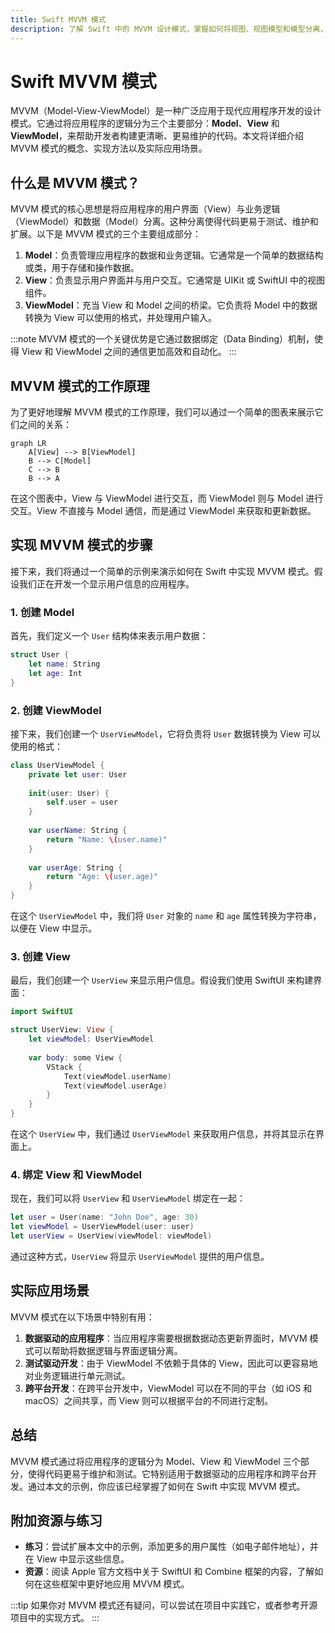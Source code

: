 ```yaml
---
title: Swift MVVM 模式
description: 了解 Swift 中的 MVVM 设计模式，掌握如何将视图、视图模型和模型分离，以构建更清晰、更易维护的应用程序。
---
```


# Swift MVVM 模式

MVVM（Model-View-ViewModel）是一种广泛应用于现代应用程序开发的设计模式。它通过将应用程序的逻辑分为三个主要部分：**Model**、**View** 和 **ViewModel**，来帮助开发者构建更清晰、更易维护的代码。本文将详细介绍 MVVM 模式的概念、实现方法以及实际应用场景。

## 什么是 MVVM 模式？

MVVM 模式的核心思想是将应用程序的用户界面（View）与业务逻辑（ViewModel）和数据（Model）分离。这种分离使得代码更易于测试、维护和扩展。以下是 MVVM 模式的三个主要组成部分：

1. **Model**：负责管理应用程序的数据和业务逻辑。它通常是一个简单的数据结构或类，用于存储和操作数据。
2. **View**：负责显示用户界面并与用户交互。它通常是 UIKit 或 SwiftUI 中的视图组件。
3. **ViewModel**：充当 View 和 Model 之间的桥梁。它负责将 Model 中的数据转换为 View 可以使用的格式，并处理用户输入。

:::note
MVVM 模式的一个关键优势是它通过数据绑定（Data Binding）机制，使得 View 和 ViewModel 之间的通信更加高效和自动化。
:::

## MVVM 模式的工作原理

为了更好地理解 MVVM 模式的工作原理，我们可以通过一个简单的图表来展示它们之间的关系：

```mermaid
graph LR
    A[View] --> B[ViewModel]
    B --> C[Model]
    C --> B
    B --> A
```

在这个图表中，View 与 ViewModel 进行交互，而 ViewModel 则与 Model 进行交互。View 不直接与 Model 通信，而是通过 ViewModel 来获取和更新数据。

## 实现 MVVM 模式的步骤

接下来，我们将通过一个简单的示例来演示如何在 Swift 中实现 MVVM 模式。假设我们正在开发一个显示用户信息的应用程序。

### 1. 创建 Model

首先，我们定义一个 `User` 结构体来表示用户数据：

```swift
struct User {
    let name: String
    let age: Int
}
```

### 2. 创建 ViewModel

接下来，我们创建一个 `UserViewModel`，它将负责将 `User` 数据转换为 View 可以使用的格式：

```swift
class UserViewModel {
    private let user: User
    
    init(user: User) {
        self.user = user
    }
    
    var userName: String {
        return "Name: \(user.name)"
    }
    
    var userAge: String {
        return "Age: \(user.age)"
    }
}
```

在这个 `UserViewModel` 中，我们将 `User` 对象的 `name` 和 `age` 属性转换为字符串，以便在 View 中显示。

### 3. 创建 View

最后，我们创建一个 `UserView` 来显示用户信息。假设我们使用 SwiftUI 来构建界面：

```swift
import SwiftUI

struct UserView: View {
    let viewModel: UserViewModel
    
    var body: some View {
        VStack {
            Text(viewModel.userName)
            Text(viewModel.userAge)
        }
    }
}
```

在这个 `UserView` 中，我们通过 `UserViewModel` 来获取用户信息，并将其显示在界面上。

### 4. 绑定 View 和 ViewModel

现在，我们可以将 `UserView` 和 `UserViewModel` 绑定在一起：

```swift
let user = User(name: "John Doe", age: 30)
let viewModel = UserViewModel(user: user)
let userView = UserView(viewModel: viewModel)
```

通过这种方式，`UserView` 将显示 `UserViewModel` 提供的用户信息。

## 实际应用场景

MVVM 模式在以下场景中特别有用：

1. **数据驱动的应用程序**：当应用程序需要根据数据动态更新界面时，MVVM 模式可以帮助将数据逻辑与界面逻辑分离。
2. **测试驱动开发**：由于 ViewModel 不依赖于具体的 View，因此可以更容易地对业务逻辑进行单元测试。
3. **跨平台开发**：在跨平台开发中，ViewModel 可以在不同的平台（如 iOS 和 macOS）之间共享，而 View 则可以根据平台的不同进行定制。

## 总结

MVVM 模式通过将应用程序的逻辑分为 Model、View 和 ViewModel 三个部分，使得代码更易于维护和测试。它特别适用于数据驱动的应用程序和跨平台开发。通过本文的示例，你应该已经掌握了如何在 Swift 中实现 MVVM 模式。

## 附加资源与练习

- **练习**：尝试扩展本文中的示例，添加更多的用户属性（如电子邮件地址），并在 View 中显示这些信息。
- **资源**：阅读 Apple 官方文档中关于 SwiftUI 和 Combine 框架的内容，了解如何在这些框架中更好地应用 MVVM 模式。

:::tip
如果你对 MVVM 模式还有疑问，可以尝试在项目中实践它，或者参考开源项目中的实现方式。
:::